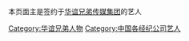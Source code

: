 {{Catnav|頁面分類|...|中国各经纪公司艺人}}
本页面主是签约于[[华谊兄弟传媒集团|华谊兄弟传媒集团]]的艺人

[[Category:华谊兄弟人物|Category:华谊兄弟人物]]
[[Category:中国各经纪公司艺人|Category:中国各经纪公司艺人]]